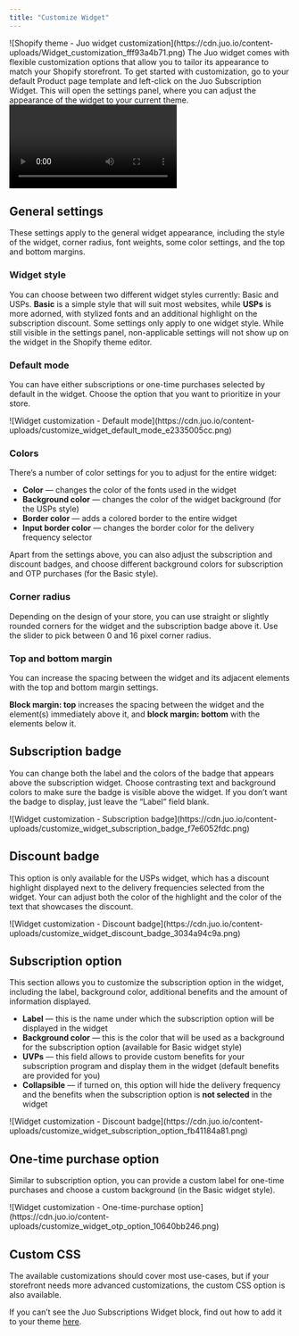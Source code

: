 ```yaml
---
title: "Customize Widget"
---
```


<Frame>
![Shopify theme - Juo widget customization](https://cdn.juo.io/content-uploads/Widget_customization_fff93a4b71.png)
</Frame>
The Juo widget comes with flexible customization options that allow you to tailor its appearance to match your Shopify storefront. To get started with customization, go to your default Product page template and left-click on the Juo Subscription Widget. This will open the settings panel, where you can adjust the appearance of the widget to your current theme.

<Frame caption="Customize the widget appearance to your store">
<video
  controls
  className="w-full aspect-video"
  src="/images/vid-3.mp4"
></video>
</Frame>

## General settings

These settings apply to the general widget appearance, including the style of the widget, corner radius, font weights, some color settings, and the top and bottom margins.

### Widget style

You can choose between two different widget styles currently: Basic and USPs. **Basic** is a simple style that will suit most websites, while **USPs** is more adorned, with stylized fonts and an additional highlight on the subscription discount.
<Warning>
Some settings only apply to one widget style. While still visible in the settings panel, non-applicable settings will not show up on the widget in the Shopify theme editor.
</Warning>
### Default mode

You can have either subscriptions or one-time purchases selected by default in the widget. Choose the option that you want to prioritize in your store.
<Frame caption="Adjust default widget settings, such as font and background colors">
![Widget customization - Default mode](https://cdn.juo.io/content-uploads/customize_widget_default_mode_e2335005cc.png)
</Frame>

### Colors

There’s a number of color settings for you to adjust for the entire widget:

* **Color** — changes the color of the fonts used in the widget
* **Background color** — changes the color of the widget background (for the USPs style)
* **Border color** — adds a colored border to the entire widget
* **Input border color** — changes the border color for the delivery frequency selector

Apart from the settings above, you can also adjust the subscription and discount badges, and choose different background colors for subscription and OTP purchases (for the Basic style).

### Corner radius

Depending on the design of your store, you can use straight or slightly rounded corners for the widget and the subscription badge above it. Use the slider to pick between 0 and 16 pixel corner radius.

### Top and bottom margin

You can increase the spacing between the widget and its adjacent elements with the top and bottom margin settings.

**Block margin: top** increases the spacing between the widget and the element(s) immediately above it, and **block margin: bottom** with the elements below it.

## Subscription badge

You can change both the label and the colors of the badge that appears above the subscription widget. Choose contrasting text and background colors to make sure the badge is visible above the widget. If you don’t want the badge to display, just leave the “Label” field blank.
<Frame caption="Customize the Subscription badge above the widget">
![Widget customization - Subscription badge](https://cdn.juo.io/content-uploads/customize_widget_subscription_badge_f7e6052fdc.png)
</Frame>

## Discount badge

This option is only available for the USPs widget, which has a discount highlight displayed next to the delivery frequencies selected from the widget. Your can adjust both the color of the highlight and the color of the text that showcases the discount.
<Frame caption="Change the appearance of the discount badge in the dropdown">
![Widget customization - Discount badge](https://cdn.juo.io/content-uploads/customize_widget_discount_badge_3034a94c9a.png)
</Frame>

## Subscription option

This section allows you to customize the subscription option in the widget, including the label, background color, additional benefits and the amount of information displayed.

* **Label** — this is the name under which the subscription option will be displayed in the widget
* **Background color** — this is the color that will be used as a background for the subscription option (available for Basic widget style)
* **UVPs** — this field allows to provide custom benefits for your subscription program and display them in the widget (default benefits are provided for you)
* **Collapsible** — if turned on, this option will hide the delivery frequency and the benefits when the subscription option is **not selected** in the widget
<Frame caption="Adjust the label, background and USPs for your subscription option">
![Widget customization - Discount badge](https://cdn.juo.io/content-uploads/customize_widget_subscription_option_fb41184a81.png)
</Frame>

## One-time purchase option

Similar to subscription option, you can provide a custom label for one-time purchases and choose a custom background (in the Basic widget style).
<Frame caption="Change the label and colors for the one-time purchase option">
![Widget customization - One-time-purchase option](https://cdn.juo.io/content-uploads/customize_widget_otp_option_10640bb246.png)
</Frame>

## Custom CSS

The available customizations should cover most use-cases, but if your storefront needs more advanced customizations, the custom CSS option is also available.

If you can’t see the Juo Subscriptions Widget block, find out how to add it to your theme [here](/docs/guides/adding-juo-subscription-widget).
